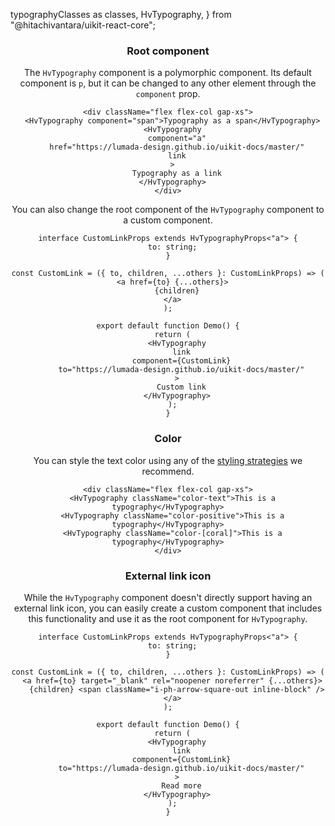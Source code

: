   typographyClasses as classes,
  HvTypography,
} from "@hitachivantara/uikit-react-core";


<Header
  params={{ name: "Typography", classes }}
  Component={HvTypography}
  componentName="HvTypography"
  controls={{
    variant: {
      defaultValue: "body",
    },
    disabled: {
      defaultValue: false,
    },
    noWrap: {
      defaultValue: false,
    },
    link: {
      defaultValue: false,
    },
  }}
  decoratorClassName="w-200px text-balance"
  children="Welcome to UI Kit."
/>

### Root component

The `HvTypography` component is a polymorphic component. Its default component is `p`,
but it can be changed to any other element through the `component` prop.

```tsx live
<div className="flex flex-col gap-xs">
  <HvTypography component="span">Typography as a span</HvTypography>
  <HvTypography
    component="a"
    href="https://lumada-design.github.io/uikit-docs/master/"
    link
  >
    Typography as a link
  </HvTypography>
</div>
```

You can also change the root component of the `HvTypography` component to a
custom component.

```tsx live
interface CustomLinkProps extends HvTypographyProps<"a"> {
  to: string;
}

const CustomLink = ({ to, children, ...others }: CustomLinkProps) => (
  <a href={to} {...others}>
    {children}
  </a>
);

export default function Demo() {
  return (
    <HvTypography
      link
      component={CustomLink}
      to="https://lumada-design.github.io/uikit-docs/master/"
    >
      Custom link
    </HvTypography>
  );
}
```

### Color

You can style the text color using any of the [styling strategies](/docs/styling#styling-strategies) we recommend.

```tsx live
<div className="flex flex-col gap-xs">
  <HvTypography className="color-text">This is a typography</HvTypography>
  <HvTypography className="color-positive">This is a typography</HvTypography>
  <HvTypography className="color-[coral]">This is a typography</HvTypography>
</div>
```

### External link icon

While the `HvTypography` component doesn't directly support having an external link icon, you can easily
create a custom component that includes this functionality and use it as the root component for `HvTypography`.

```tsx live
interface CustomLinkProps extends HvTypographyProps<"a"> {
  to: string;
}

const CustomLink = ({ to, children, ...others }: CustomLinkProps) => (
  <a href={to} target="_blank" rel="noopener noreferrer" {...others}>
    {children} <span className="i-ph-arrow-square-out inline-block" />
  </a>
);

export default function Demo() {
  return (
    <HvTypography
      link
      component={CustomLink}
      to="https://lumada-design.github.io/uikit-docs/master/"
    >
      Read more
    </HvTypography>
  );
}
```

